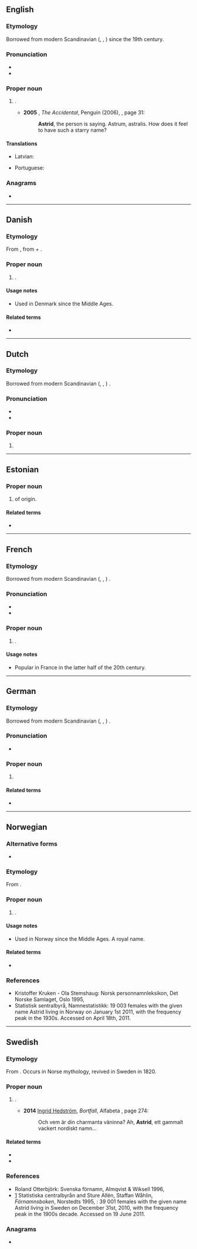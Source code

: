 {{also|Astrið}}
==English==

===Etymology===
Borrowed from modern Scandinavian ({{der|en|sv|-}}, {{der|en|no|-}}, {{der|en|da|-}}) {{m|sv|Astrid}} since the 19th century.

===Pronunciation===
* {{IPA|en|/ˈæstɹɪd/}}
* {{audio|en|LL-Q1860 (eng)-Back ache-Astrid.wav|Audio}}

===Proper noun===
{{en-proper noun}}

# {{given name|en|female|from=Germanic languages}}.
#* '''2005''' {{w|Ali Smith}}, ''The Accidental'', Penguin (2006), {{ISBN|9780141010397}}, page 31:
#*: '''Astrid''', the person is saying. Astrum, astralis. How does it feel to have such a starry name?

====Translations====
{{trans-top|female given name}}
* Latvian: {{t|lv|Astrīda|f}}
{{trans-mid}}
* Portuguese: {{t+|pt|Astride|f}}
{{trans-bottom}}

===Anagrams===
* {{anagrams|en|a=adirst|TARDIS|Tardis|iTards|tardis|triads}}

----

==Danish==

===Etymology===
From {{der|da|non|Ástríðr}}, from {{m|non|áss||god}} + {{m|non|fríðr||beautiful, originally beloved}}.

===Proper noun===
{{da-proper noun}}

# {{given name|da|female}}.

====Usage notes====
* Used in Denmark since the Middle Ages.

====Related terms====
* {{l|da|Asta}}

----

==Dutch==
{{wikipedia|Astrid (voornaam)|lang=nl}}

===Etymology===
Borrowed from modern Scandinavian ({{der|nl|sv|-}}, {{der|nl|no|-}}, {{der|nl|da|-}}) {{m|sv|Astrid}}.

===Pronunciation===
* {{IPA|nl|/ˈɑ.strɪt/}}
* {{audio|nl|Nl-Astrid.ogg|Audio}}

===Proper noun===
{{nl-proper noun|f}}

# {{given name|nl|female}}

----

==Estonian==

===Proper noun===
{{head|et|proper noun}}

# {{given name|et|female}} of {{der|et|non|-}} origin.

====Related terms====
* {{l|et|Asta}}

----

==French==

===Etymology===
Borrowed from modern Scandinavian ({{der|fr|sv|-}}, {{der|fr|no|-}}, {{der|fr|da|-}}) {{m|sv|Astrid}}.

===Pronunciation===
* {{fr-IPA|Astride}}
* {{audio|fr|LL-Q150 (fra)-Mecanautes-Astrid.wav|Audio}}

===Proper noun===
{{fr-proper noun}}

# {{given name|fr|female}}.

====Usage notes====
* Popular in France in the latter half of the 20th century.

----

==German==
{{wikipedia|lang=de}}

===Etymology===
Borrowed from modern Scandinavian ({{der|de|sv|-}}, {{der|de|no|-}}, {{der|de|da|-}}) {{m|sv|Astrid}}.

===Pronunciation===
* {{audio|de|De-Astrid.ogg|Audio}}

===Proper noun===
{{head|de|proper noun}}

# {{given name|de|female}}

====Related terms====
* {{l|de|Estrid}}

----

==Norwegian==

===Alternative forms===
* {{l|no|Astri}}

===Etymology===
From {{der|no|non|Ástríðr}}.

===Proper noun===
{{head|no|proper noun}}

# {{given name|no|female}}.

====Usage notes====
* Used in Norway since the Middle Ages. A royal name.

====Related terms====
* {{l|no|Asta}}

===References===
* Kristoffer Kruken - Ola Stemshaug: Norsk personnamnleksikon, Det Norske Samlaget, Oslo 1995, {{ISBN|82-521-4483-7}}
* [http://www.ssb.no/navn/ ] Statistisk sentralbyrå, Namnestatistikk: 19 003 females with the given name Astrid living in Norway on January 1st 2011, with the frequency peak in the 1930s. Accessed on April 18th, 2011.

{{wikipedia|lang=sv}}

----

==Swedish==

===Etymology===
From {{der|sv|non|Ástríðr}}. Occurs in Norse mythology, revived in Sweden in 1820.

===Proper noun===
{{sv-proper noun|c}}

# {{given name|sv|female}}.
#* '''2014''' [[w:sv:Ingrid Hedström|Ingrid Hedström]], ''Bortfall'', Alfabeta {{ISBN|978-91-501-1644-1}}, page 274:
#*: Och vem är din charmanta väninna? Ah, '''Astrid''', ett gammalt vackert nordiskt namn...

====Related terms====
* {{l|sv|Asta}}
* {{l|sv|Estrid}}

===References===
* Roland Otterbjörk: Svenska förnamn, Almqvist & Wiksell 1996, {{ISBN|91-21-10937-0}}
* [https://web.archive.org/web/20100328044612/http://www.scb.se/Pages/NameSearch____259432.aspx] Statistiska centralbyrån and Sture Allén, Staffan Wåhlin, ''Förnamnsboken'', Norstedts 1995, {{ISBN|9119551622}}: 39 001 females with the given name Astrid living in Sweden on December 31st, 2010, with the frequency peak in the 1900s decade. Accessed on 19 June 2011.

===Anagrams===
* {{anagrams|sv|a=adirst|drista|strida}}